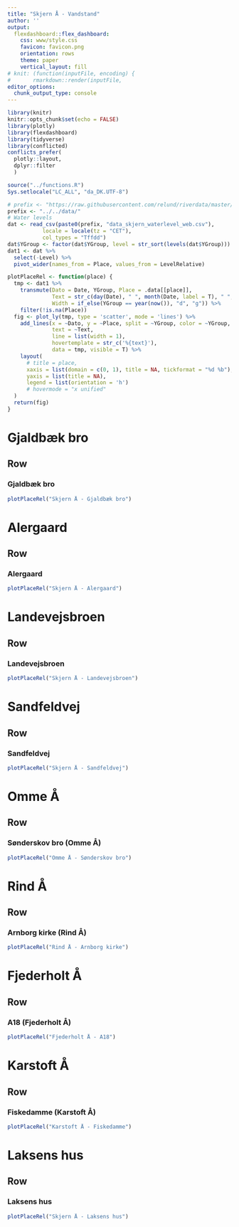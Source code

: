 ```yaml
---
title: "Skjern Å - Vandstand"
author: ''
output:
  flexdashboard::flex_dashboard:
    css: www/style.css
    favicon: favicon.png
    orientation: rows
    theme: paper
    vertical_layout: fill
# knit: (function(inputFile, encoding) { 
#       rmarkdown::render(inputFile,
editor_options:
  chunk_output_type: console
---
```


<script>
$(".selectize-input input").prop('readonly','readonly');
</script>

```r
library(knitr)
knitr::opts_chunk$set(echo = FALSE)
library(plotly)
library(flexdashboard)
library(tidyverse)
library(conflicted)
conflicts_prefer(
  plotly::layout,
  dplyr::filter
  )

source("../functions.R")
Sys.setlocale("LC_ALL", "da_DK.UTF-8")

# prefix <- "https://raw.githubusercontent.com/relund/riverdata/master/data/"
prefix <- "../../data/"
# Water levels
dat <- read_csv(paste0(prefix, "data_skjern_waterlevel_web.csv"),
           locale = locale(tz = "CET"),
           col_types = "Tffdd") 
dat$YGroup <- factor(dat$YGroup, level = str_sort(levels(dat$YGroup)))
dat1 <- dat %>% 
  select(-Level) %>% 
  pivot_wider(names_from = Place, values_from = LevelRelative)
```

```r
plotPlaceRel <- function(place) {
  tmp <- dat1 %>% 
    transmute(Dato = Date, YGroup, Place = .data[[place]], 
              Text = str_c(day(Date), " ", month(Date, label = T), " ", YGroup, ": ", Place, " cm"),
              Width = if_else(YGroup == year(now()), "d", "g")) %>% 
    filter(!is.na(Place))
  fig <- plot_ly(tmp, type = 'scatter', mode = 'lines') %>% 
    add_lines(x = ~Dato, y = ~Place, split = ~YGroup, color = ~YGroup, 
              text = ~Text, 
              line = list(width = 1),
              hovertemplate = str_c('%{text}'),
              data = tmp, visible = T) %>% 
    layout(
      # title = place,
      xaxis = list(domain = c(0, 1), title = NA, tickformat = "%d %b"),
      yaxis = list(title = NA),
      legend = list(orientation = 'h')
      # hovermode = "x unified"
  )
  return(fig)
}
```

Gjaldbæk bro {data-navmenu="Skjern Å" #gjaldbaek}
=======================================================================

Row
-----------------------------------------------------------------------

### Gjaldbæk bro

```r
plotPlaceRel("Skjern Å - Gjaldbæk bro")
```

<!-- Row -->
<!-- ----------------------------------------------------------------------- -->

<!-- ### Absolut vandstand -->

<!-- ```{r} -->
<!-- plotPlaceAbs("Skjern Å - Gjaldbæk bro") -->
<!-- ``` -->


Alergaard  {data-navmenu="Skjern Å" #alergaard}
=======================================================================

Row
-----------------------------------------------------------------------

### Alergaard

```r
plotPlaceRel("Skjern Å - Alergaard")
```


Landevejsbroen {data-navmenu="Skjern Å" #landevejsbroen}
=======================================================================

Row
-----------------------------------------------------------------------

### Landevejsbroen

```r
plotPlaceRel("Skjern Å - Landevejsbroen")
```


Sandfeldvej  {data-navmenu="Skjern Å" #sandfeldvej}
=======================================================================

Row
-----------------------------------------------------------------------

### Sandfeldvej

```r
plotPlaceRel("Skjern Å - Sandfeldvej")
```


Omme Å  
=======================================================================

Row
-----------------------------------------------------------------------

### Sønderskov bro (Omme Å)

```r
plotPlaceRel("Omme Å - Sønderskov bro")
```


Rind Å
=======================================================================

Row
-----------------------------------------------------------------------

### Arnborg kirke (Rind Å)

```r
plotPlaceRel("Rind Å - Arnborg kirke")
```


Fjederholt Å
=======================================================================

Row
-----------------------------------------------------------------------

### A18 (Fjederholt Å)

```r
plotPlaceRel("Fjederholt Å - A18")
```


Karstoft Å
=======================================================================

Row
-----------------------------------------------------------------------

### Fiskedamme (Karstoft Å)

```r
plotPlaceRel("Karstoft Å - Fiskedamme")
```
                       

Laksens hus  {data-navmenu="Skjern Å" #laksens}
=======================================================================

Row
-----------------------------------------------------------------------

### Laksens hus

```r
plotPlaceRel("Skjern Å - Laksens hus")
```
